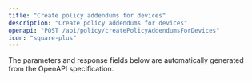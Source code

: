 ```yaml
---
title: "Create policy addendums for devices"
description: "Create policy addendums for devices"
openapi: "POST /api/policy/createPolicyAddendumsForDevices"
icon: "square-plus"
---
```


<Note>
The parameters and response fields below are automatically generated from the OpenAPI specification.
</Note>
